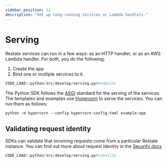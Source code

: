 ```yaml
---
sidebar_position: 11
description: "Set up long-running services or Lambda handlers."
---
```



# Serving
Restate services can run in a few ways: as an HTTP handler, or as an AWS Lambda handler.
For both, you do the following:

1. Create the app
2. Bind one or multiple services to it.

```python example.py
CODE_LOAD::python/src/develop/serving.py#endpoint
```

The Python SDK follows the [ASGI](https://asgi.readthedocs.io/en/latest/introduction.html) standard for the serving of the services.
The templates and examples use [Hypercorn](https://pypi.org/project/Hypercorn/) to serve the services.
You can run them as follows:

```shell
python -m hypercorn --config hypercorn-config.toml example:app
```

## Validating request identity

SDKs can validate that incoming requests come from a particular Restate
instance. You can find out more about request identity in the [Security docs](/operate/security#locking-down-service-access)

```python
CODE_LOAD::python/src/develop/serving.py#identity
```
